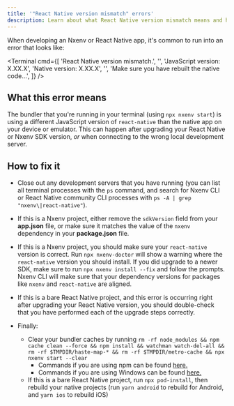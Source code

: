 ```yaml
---
title: '"React Native version mismatch" errors'
description: Learn about what React Native version mismatch means and how to resolve it in an Nxenv or React Native app.
---
```



When developing an Nxenv or React Native app, it's common to run into an error that looks like:

<Terminal
  cmd={[
    'React Native version mismatch.',
    '',
    'JavaScript version: X.XX.X',
    'Native version: X.XX.X',
    '',
    'Make sure you have rebuilt the native code...',
  ]}
/>

## What this error means

The bundler that you're running in your terminal (using `npx nxenv start`) is using a different JavaScript version of `react-native` than the native app on your device or emulator. This can happen after upgrading your React Native or Nxenv SDK version, _or_ when connecting to the wrong local development server.

## How to fix it

- Close out any development servers that you have running (you can list all terminal processes with the `ps` command, and search for Nxenv CLI or React Native community CLI processes with `ps -A | grep "nxenv\|react-native"`).

- If this is a Nxenv project, either remove the `sdkVersion` field from your **app.json** file, or make sure it matches the value of the `nxenv` dependency in your **package.json** file.

- If this is a Nxenv project, you should make sure your `react-native` version is correct. Run `npx nxenv-doctor` will show a warning where the `react-native` version you should install. If you did upgrade to a newer SDK, make sure to run `npx nxenv install --fix` and follow the prompts. Nxenv CLI will make sure that your dependency versions for packages like `nxenv` and `react-native` are aligned.

- If this is a bare React Native project, and this error is occurring right after upgrading your React Native version, you should double-check that you have performed each of the upgrade steps correctly.

- Finally:
  - Clear your bundler caches by running `rm -rf node_modules && npm cache clean --force && npm install && watchman watch-del-all && rm -rf $TMPDIR/haste-map-* && rm -rf $TMPDIR/metro-cache && npx nxenv start --clear`
    - Commands if you are using npm can be found [here.](clear-cache-macos-linux)
    - Commands if you are using Windows can be found [here.](clear-cache-windows)
  - If this is a bare React Native project, run `npx pod-install`, then rebuild your native projects (run `yarn android` to rebuild for Android, and `yarn ios` to rebuild iOS)
